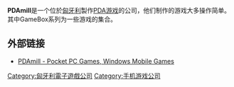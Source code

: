 {{unreferenced|time=2018-07-30T13:51:57+00:00}}
'''PDAmill'''是一个位於[[匈牙利|匈牙利]]製作[[PDA|PDA]][[游戏|游戏]]的公司，他们制作的游戏大多操作简单。其中GameBox系列为一些游戏的集合。

== 外部链接 ==
*[http://www.pdamill.com PDAmill - Pocket PC Games, Windows Mobile Games]{{Wayback|url=http://www.pdamill.com/ |date=20161002133348 }}

{{Company-stub}}
{{Authority control}}
[[Category:匈牙利電子遊戲公司|Category:匈牙利電子遊戲公司]]
[[Category:手机游戏公司|Category:手机游戏公司]]